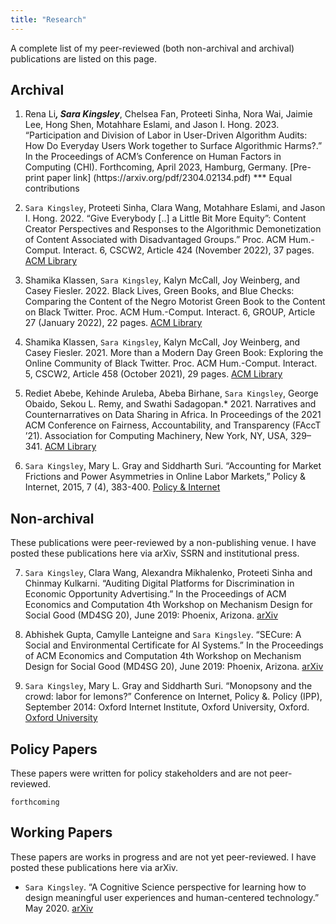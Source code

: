 ```yaml
---
title: "Research"
---
```


A complete list of my peer-reviewed (both non-archival and archival) publications are listed on this page.

## Archival

(@) Rena Li***, Sara Kingsley***, Chelsea Fan, Proteeti Sinha, Nora Wai, Jaimie Lee, Hong Shen, Motahhare Eslami, and Jason I. Hong. 2023. "Participation and Division of Labor in User-Driven Algorithm Audits: How Do Everyday Users Work together to Surface Algorithmic Harms?." In the Proceedings of ACM's Conference on Human Factors in Computing (CHI). Forthcoming, April 2023, Hamburg, Germany. [Pre-print paper link] (https://arxiv.org/pdf/2304.02134.pdf) *** Equal contributions 

(@) `Sara Kingsley`, Proteeti Sinha, Clara Wang, Motahhare Eslami, and Jason I. Hong. 2022. "Give Everybody [..] a Little Bit More Equity": Content Creator Perspectives and Responses to the Algorithmic Demonetization of Content Associated with Disadvantaged Groups." Proc. ACM Hum.-Comput. Interact. 6, CSCW2, Article 424 (November 2022), 37 pages. [ACM Library](https://doi.org/10.1145/3555149) 

(@) Shamika Klassen, `Sara Kingsley`, Kalyn McCall, Joy Weinberg, and Casey Fiesler. 2022. Black Lives, Green Books, and Blue Checks: Comparing the Content of the Negro Motorist Green Book to the Content on Black Twitter. Proc. ACM Hum.-Comput. Interact. 6, GROUP, Article 27 (January 2022), 22 pages. [ACM Library](https://doi.org/10.1145/3492846 ) 

(@) Shamika Klassen, `Sara Kingsley`, Kalyn McCall, Joy Weinberg, and Casey Fiesler. 2021. More than a Modern Day Green Book: Exploring the Online Community of Black Twitter. Proc. ACM Hum.-Comput. Interact. 5, CSCW2, Article 458 (October 2021), 29 pages. [ACM Library](https://doi.org/10.1145/3479602)

(@) Rediet Abebe, Kehinde Aruleba, Abeba Birhane, `Sara Kingsley`, George Obaido, Sekou L. Remy, and Swathi Sadagopan.* 2021. Narratives and Counternarratives on Data Sharing in Africa. In Proceedings of the 2021 ACM Conference on Fairness, Accountability, and Transparency (FAccT '21). Association for Computing Machinery, New York, NY, USA, 329–341. [ACM Library](https://doi.org/10.1145/3442188.3445897) 

(@) `Sara Kingsley`, Mary L. Gray and Siddharth Suri. "Accounting for Market Frictions and Power Asymmetries in Online Labor Markets," Policy & Internet, 2015, 7 (4), 383-400. [Policy & Internet](https://ghostwork.info/wp-content/uploads/2019/02/marketfrictions.pdf)

## Non-archival
These publications were peer-reviewed by a non-publishing venue. I have posted these publications here via arXiv, SSRN and institutional press. 

(@) `Sara Kingsley`, Clara Wang, Alexandra Mikhalenko, Proteeti Sinha and Chinmay Kulkarni. "Auditing Digital Platforms for Discrimination in Economic Opportunity Advertising." In the Proceedings of ACM Economics and Computation 4th Workshop on Mechanism Design for Social Good (MD4SG 20), June 2019: Phoenix, Arizona. [arXiv](https://arxiv.org/abs/2008.09656)

(@) Abhishek Gupta, Camylle Lanteigne and `Sara Kingsley`. "SECure: A Social and Environmental Certificate for AI Systems." In the Proceedings of ACM Economics and Computation 4th Workshop on Mechanism Design for Social Good (MD4SG 20), June 2019: Phoenix, Arizona. [arXiv](https://arxiv.org/abs/2006.06217) 	

(@) `Sara Kingsley`, Mary L. Gray and Siddharth Suri. "Monopsony and the crowd: labor for lemons?" Conference on Internet, Policy &. Policy (IPP), September 2014: Oxford Internet Institute, Oxford University, Oxford. [Oxford University](http://blogs.oii.ox.ac.uk/ipp-conference/sites/ipp/files/documents/Monopsony_and_theCrowd_SCK_MLG_SS.pdf)



## Policy Papers
These papers were written for policy stakeholders and are not peer-reviewed.  

`forthcoming`


## Working Papers
These papers are works in progress and are not yet peer-reviewed. I have posted these publications here via arXiv. 

* `Sara Kingsley`. "A Cognitive Science perspective for learning how to design
meaningful user experiences and human-centered technology." May 2020. [arXiv](https://arxiv.org/pdf/2106.07553.pdf)
